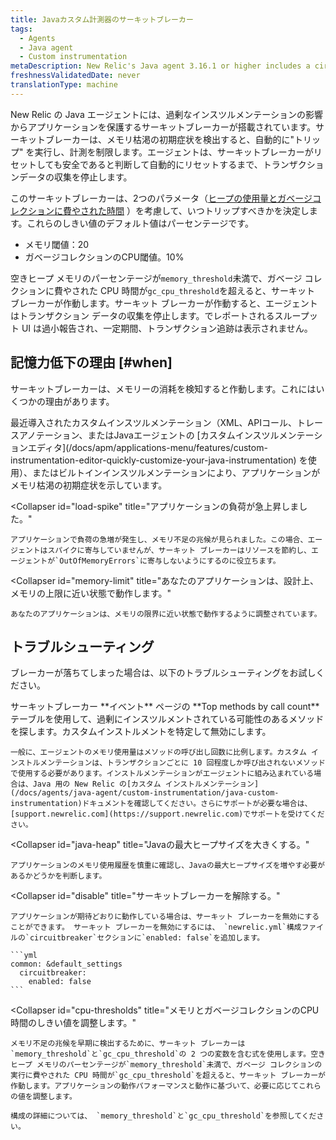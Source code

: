 ```yaml
---
title: Javaカスタム計測器のサーキットブレーカー
tags:
  - Agents
  - Java agent
  - Custom instrumentation
metaDescription: New Relic's Java agent 3.16.1 or higher includes a circuit breaker that "trips" to protect apps from the effects of over-instrumentation.
freshnessValidatedDate: never
translationType: machine
---
```


New Relic の Java エージェントには、過剰なインスツルメンテーションの影響からアプリケーションを保護するサーキットブレーカーが搭載されています。サーキットブレーカーは、メモリ枯渇の初期症状を検出すると、自動的に"トリップ" を実行し、計測を制限します。エージェントは、サーキットブレーカーがリセットしても安全であると判断して自動的にリセットするまで、トランザクションデータの収集を停止します。

このサーキットブレーカーは、2つのパラメータ（[ヒープの使用量とガベージコレクションに費やされた時間](#cpu-thresholds) ）を考慮して、いつトリップすべきかを決定します。これらのしきい値のデフォルト値はパーセンテージです。

* メモリ閾値：20
* ガベージコレクションのCPU閾値。10%

空きヒープ メモリのパーセンテージが`memory_threshold`未満で、ガベージ コレクションに費やされた CPU 時間が`gc_cpu_threshold`を超えると、サーキット ブレーカーが作動します。サーキット ブレーカーが作動すると、エージェントはトランザクション データの収集を停止します。でレポートされるスループット <InlinePopover type="apm"/>UI は過小報告され、一定期間、トランザクション追跡は表示されません。

## 記憶力低下の理由 [#when]

サーキットブレーカーは、メモリーの消耗を検知すると作動します。これにはいくつかの理由があります。

<CollapserGroup>
  <Collapser
    id="over-instrumented"
    title="あなたのアプリケーションはオーバーインストルメントです。"
  >
    最近導入されたカスタムインスツルメンテーション（XML、APIコール、トレースアノテーション、またはJavaエージェントの [カスタムインスツルメンテーションエディタ](/docs/apm/applications-menu/features/custom-instrumentation-editor-quickly-customize-your-java-instrumentation) を使用）、またはビルトインインスツルメンテーションにより、アプリケーションがメモリ枯渇の初期症状を示しています。
  </Collapser>

  <Collapser
    id="load-spike"
    title="アプリケーションの負荷が急上昇しました。"
  >
    アプリケーションで負荷の急増が発生し、メモリ不足の兆候が見られました。この場合、エージェントはスパイクに寄与していませんが、サーキット ブレーカーはリソースを節約し、エージェントが`OutOfMemoryErrors`に寄与しないようにするのに役立ちます。
  </Collapser>

  <Collapser
    id="memory-limit"
    title="あなたのアプリケーションは、設計上、メモリの上限に近い状態で動作します。"
  >
    あなたのアプリケーションは、メモリの限界に近い状態で動作するように調整されています。
  </Collapser>
</CollapserGroup>

## トラブルシューティング

ブレーカーが落ちてしまった場合は、以下のトラブルシューティングをお試しください。

<CollapserGroup>
  <Collapser
    id="disable"
    title="計測器の識別と無効化"
  >
    サーキットブレーカー **イベント** ページの **Top methods by call count** テーブルを使用して、過剰にインスツルメントされている可能性のあるメソッドを探します。カスタムインストルメントを特定して無効にします。

    一般に、エージェントのメモリ使用量はメソッドの呼び出し回数に比例します。カスタム インストルメンテーションは、トランザクションごとに 10 回程度しか呼び出されないメソッドで使用する必要があります。インストルメンテーションがエージェントに組み込まれている場合は、Java 用の New Relic の[カスタム インストルメンテーション](/docs/agents/java-agent/custom-instrumentation/java-custom-instrumentation)ドキュメントを確認してください。さらにサポートが必要な場合は、 [support.newrelic.com](https://support.newrelic.com)でサポートを受けてください。
  </Collapser>

  <Collapser
    id="java-heap"
    title="Javaの最大ヒープサイズを大きくする。"
  >
    アプリケーションのメモリ使用履歴を慎重に確認し、Javaの最大ヒープサイズを増やす必要があるかどうかを判断します。
  </Collapser>

  <Collapser
    id="disable"
    title="サーキットブレーカーを解除する。"
  >
    アプリケーションが期待どおりに動作している場合は、サーキット ブレーカーを無効にすることができます。 サーキット ブレーカーを無効にするには、 `newrelic.yml`構成ファイルの`circuitbreaker`セクションに`enabled: false`を追加します。

    ```yml
    common: &default_settings
      circuitbreaker:
        enabled: false
    ```
  </Collapser>

  <Collapser
    id="cpu-thresholds"
    title="メモリとガベージコレクションのCPU時間のしきい値を調整します。"
  >
    メモリ不足の兆候を早期に検出するために、サーキット ブレーカーは`memory_threshold`と`gc_cpu_threshold`の 2 つの変数を含む式を使用します。空きヒープ メモリのパーセンテージが`memory_threshold`未満で、ガベージ コレクションの実行に費やされた CPU 時間が`gc_cpu_threshold`を超えると、サーキット ブレーカーが作動します。アプリケーションの動作パフォーマンスと動作に基づいて、必要に応じてこれらの値を調整します。

    構成の詳細については、 `memory_threshold`と`gc_cpu_threshold`を参照してください。
  </Collapser>
</CollapserGroup>